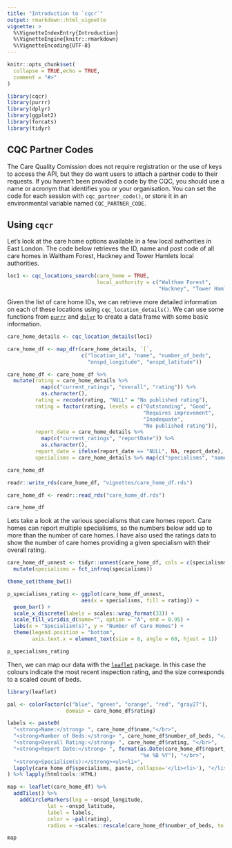 ```yaml
---
title: "Introduction to `cqcr`"
output: rmarkdown::html_vignette
vignette: >
  %\VignetteIndexEntry{Introduction}
  %\VignetteEngine{knitr::rmarkdown}
  %\VignetteEncoding{UTF-8}
---
```


```r
knitr::opts_chunk$set( 
  collapse = TRUE,echo = TRUE,
  comment = "#>"
)
```

```r
library(cqcr)
library(purrr)
library(dplyr)
library(ggplot2)
library(forcats)
library(tidyr)
```


## CQC Partner Codes

The Care Quality Comission does not require registration or the use of keys to access the API, but they do want users to attach a partner code to their requests. If you haven't been provided a code by the CQC, you should use a name or acronym that identifies you or your organisation. You can set the code for each session with `cqc_partner_code()`, or store it in an environmental variable named `CQC_PARTNER_CODE`.

## Using `cqcr`

Let's look at the care home options available in a few local authorities in East London. The code below retrieves the ID, name and post code of all care homes in Waltham Forest, Hackney and Tower Hamlets local authorities.

```r
loc1 <- cqc_locations_search(care_home = TRUE, 
                             local_authority = c("Waltham Forest",
                                                 "Hackney", "Tower Hamlets"))
```


Given the list of care home IDs, we can retrieve more detailed information on each of these locations using `cqc_location_details()`. We can use some functions from [`purrr`](https://cran.r-project.org/package=purrr) and [`dplyr`](https://cran.r-project.org/package=dplyr) to create a data frame with some basic information.


```r
care_home_details <- cqc_location_details(loc1)

care_home_df <- map_dfr(care_home_details, `[`,
                        c("location_id", "name", "number_of_beds", 
                          "onspd_longitude", "onspd_latitude"))

care_home_df <- care_home_df %>% 
  mutate(rating = care_home_details %>%
           map(c("current_ratings", "overall", "rating")) %>%
           as.character(),
         rating = recode(rating, "NULL" = "No published rating"),
         rating = factor(rating, levels = c("Outstanding", "Good",
                                            "Requires improvement", 
                                            "Inadequate",
                                            "No published rating")),
         report_date = care_home_details %>%
           map(c("current_ratings", "reportDate")) %>%
           as.character(),
         report_date = ifelse(report_date == "NULL", NA, report_date),
         specialisms = care_home_details %>% map(c("specialisms", "name")))

care_home_df
```

```r
readr::write_rds(care_home_df, "vignettes/care_home_df.rds")
```


```r
care_home_df <- readr::read_rds("care_home_df.rds")

care_home_df
```



Lets take a look at the various specialisms that care homes report. Care homes can report multiple specialisms, so the numbers below add up to more than the number of care homes. I have also used the ratings data to show the number of care homes providing a given specialism with their overall rating.

```r
care_home_df_unnest <- tidyr::unnest(care_home_df, cols = c(specialisms)) %>%
  mutate(specialisms = fct_infreq(specialisms))

theme_set(theme_bw())

p_specialisms_rating <- ggplot(care_home_df_unnest,
                        aes(x = specialisms, fill = rating)) + 
  geom_bar() + 
  scale_x_discrete(labels = scales::wrap_format(33)) + 
  scale_fill_viridis_d(name="", option = "A", end = 0.95) + 
  labs(x = "Specialism(s)", y = "Number of Care Homes") + 
  theme(legend.position = "bottom",
        axis.text.x = element_text(size = 8, angle = 60, hjust = 1))

p_specialisms_rating
```


Then, we can map our data with the [`leaflet`](https://cran.r-project.org/package=leaflet) package. In this case the colours indicate the most recent inspection rating, and the size corresponds to a scaled count of beds.


```r
library(leaflet)

pal <- colorFactor(c("blue", "green", "orange", "red", "gray27"),
                   domain = care_home_df$rating)

labels <- paste0(
  "<strong>Name:</strong> ", care_home_df$name,"</br>",
  "<strong>Number of Beds:</strong> ", care_home_df$number_of_beds, "</br>",
  "<strong>Overall Rating:</strong> ", care_home_df$rating, "</br>",
  "<strong>Report Date:</strong> ", format(as.Date(care_home_df$report_date),
                                           "%e %B %Y"), "</br>",
  "<strong>Specialism(s):</strong><ul><li>",
  lapply(care_home_df$specialisms, paste, collapse='</li><li>'), "</li></ul>"
) %>% lapply(htmltools::HTML)

map <- leaflet(care_home_df) %>%
  addTiles() %>%
    addCircleMarkers(lng = ~onspd_longitude,
             lat = ~onspd_latitude,
             label = labels,
             color = ~pal(rating), 
             radius = ~scales::rescale(care_home_df$number_of_beds, to = c(5, 15)))

map
```



